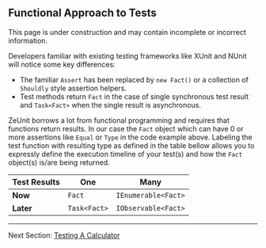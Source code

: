 
## Functional Approach to Tests

<Warning title="Under Construction" >
    This page is under construction and may contain incomplete or incorrect information.
</Warning>

Developers familiar with existing testing frameworks like XUnit and NUnit will notice some key differences:

 - The familiar `Assert` has been replaced by `new Fact()` or a collection of `Shouldly` style assertion helpers.  
 - Test methods return `Fact` in the case of single synchronous test result and `Task<Fact>` when the single result is asynchronous. 

ZeUnit borrows a lot from functional programming and requires that functions return results. In our case the `Fact` object which can have 0 or more assertions like `Equal` or `Type` in the code example above.   Labeling the test function with resulting type as defined in the table bellow allows you to expressly define the execution timeline of your test(s) and how the `Fact` object(s) is/are being returned.

|  Test Results   | **One**          |  **Many**               |
| --------------- | ---------------- | ----------------------- |
| **Now**         | `Fact`       | `IEnumerable<Fact>` |
| **Later**       | `Task<Fact>` | `IObservable<Fact>` |


***

Next Section: [Testing A Calculator](/docs/testing-a-calculator/)